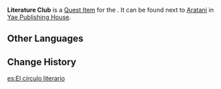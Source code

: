 {{Item Infobox
|id           = 100863
|image        = Book String of Pearls.png
|type         = Quest Items
|description  = A traditional novel. The packaging states that this novel has a "rigorous plot and setting"...
|source1      = [[This Novel... Seems Familiar?]]
}}
'''Literature Club''' is a [[Quest Item]] for the {{Quest|This Novel... Seems Familiar?}}. It can be found next to [[Aratani]] in [[Yae Publishing House]].

==Other Languages==
{{Other Languages
|default_hidden = 1
|en      = Literature Club
|zhs     = 文学团
|zhs_rm  = Wénxué Tuán
|zht     = 文學團
|zht_rm  = Wénxué Tuán
|ja      = 文学団
|ja_rm   = Bungaku-dan
|ko      = 문학단
|es      = El círculo literario
|fr      = Club de littérature
|ru      = Литературный клуб
|th      = แวดวงวรรณกรรม
|th_rm   = 
|vi      = Hội Văn Học
|de      = Literaturklub
|id      = Klub Literatur
|pt      = Clube de Literatura
|tr      = Edebiyat Kulübü
|it      = Circolo letterario
}}

==Change History==
{{Change History|2.0}}

[[es:El círculo literario]]